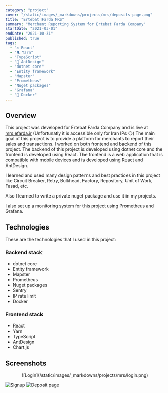 ```yaml
---
category: "project"
cover: "/static/images/_markdowns/projects/mrs/deposits-page.png"
title: "Ertebat Farda MRS"
summary: "Merchant Reporting System for Ertebat Farda Company"
startDate: "2021-03-01"
endDate: "2021-10-31"
published: true
tags:
  - "⚓ React"
  - "🐈 Yarn"
  - "TypeScript"
  - "🐜 AntDesign"
  - "dotnet core"
  - "Entity framework"
  - "Mapster"
  - "Prometheus"
  - "Nuget packages"
  - "Grafana"
  - "🐳 Docker"
---
```


## Overview
This project was developed for Ertebat Farda Company and is live at [mrs.efarda.ir](https://mrs.efarda.ir)
(Unfortunatly it is accessible only for Iran IPs 😒)
The main goal of this project is to provide a platform for merchants to report their sales and transactions.
I worked on both frontend and backend of this project.
The backend of this project is developed using dotnet core and the frontend is developed using React.
The frontend is a web application that is compatible with mobile devices and is developed using React and AntDesign.

I learned and used many design patterns and best practices in this project like
Circuit Breaker, Retry, Bulkhead, Factory, Repository, Unit of Work, Fasad, etc.

Also I learned to write a private nuget package and use it in my projects.

I also set up a monitoring system for this project using Prometheus and Grafana.

## Technologies
These are the technologies that I used in this project:

### Backend stack
- dotnet core
- Entity framework
- Mapster
- Prometheus
- Nuget packages
- Sentry
- IP rate limit
- Docker

### Frontend stack
- React
- Yarn
- TypeScript
- AntDesign
- Chart.js

## Screenshots
<center>
  ![Login](/static/images/_markdowns/projects/mrs/login.png)
</center>

![Signup](/static/images/_markdowns/projects/mrs/signup.png)
![Deposit page](/static/images/_markdowns/projects/mrs/deposits-page.png)
